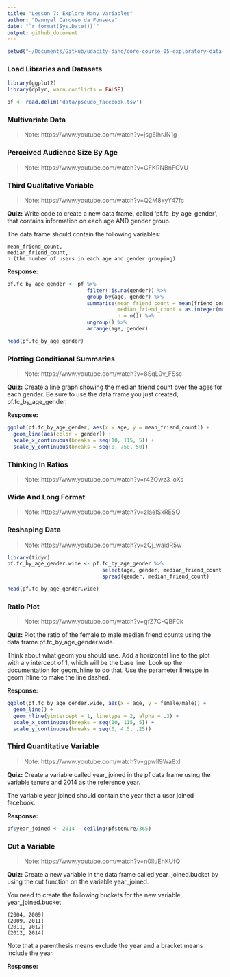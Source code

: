 ```yaml
---
title: "Lesson 7: Explore Many Variables"
author: "Dannyel Cardoso da Fonseca"  
date: "`r format(Sys.Date())`"
output: github_document
---
```


```r
setwd("~/Documents/GitHub/udacity-dand/core-course-05-exploratory-data-analysis/lesson-07-explore-many-variables")
```

### Load Libraries and Datasets

```r
library(ggplot2)
library(dplyr, warn.conflicts = FALSE)

pf <- read.delim('data/pseudo_facebook.tsv')
```
### Multivariate Data
> Note: https://www.youtube.com/watch?v=jsg6lhrJN1g

### Perceived Audience Size By Age
> Note: https://www.youtube.com/watch?v=GFKRNBnFGVU

### Third Qualitative Variable
> Note: https://www.youtube.com/watch?v=Q2M8xyY47fc

**Quiz:** Write code to create a new data frame, called 'pf.fc_by_age_gender', that contains information on each age AND gender group.

The data frame should contain the following variables:

    mean_friend_count,
    median_friend_count,
    n (the number of users in each age and gender grouping)

**Response:**
```r
pf.fc_by_age_gender <- pf %>% 
                          filter(!is.na(gender)) %>% 
                          group_by(age, gender) %>% 
                          summarise(mean_friend_count = mean(friend_count),
                                    median_friend_count = as.integer(median(friend_count)),
                                    n = n()) %>%                   
                          ungroup() %>% 
                          arrange(age, gender)

head(pf.fc_by_age_gender)
```

### Plotting Conditional Summaries
> Note: https://www.youtube.com/watch?v=8SqL0v_FSsc

**Quiz:** Create a line graph showing the median friend count over the ages for each gender. Be sure to use the data frame you just created, pf.fc_by_age_gender.

**Response:**
```r
ggplot(pf.fc_by_age_gender, aes(x = age, y = mean_friend_count)) +
  geom_line(aes(color = gender)) +
  scale_x_continuous(breaks = seq(10, 115, 5)) +
  scale_y_continuous(breaks = seq(0, 750, 50))
```

### Thinking In Ratios
> Note: https://www.youtube.com/watch?v=r4ZOwz3_oXs

### Wide And Long Format
> Note: https://www.youtube.com/watch?v=zlaeISxRESQ

### Reshaping Data
> Note: https://www.youtube.com/watch?v=zQj_waidR5w

```r
library(tidyr)
pf.fc_by_age_gender.wide <- pf.fc_by_age_gender %>% 
                               select(age, gender, median_friend_count) %>% 
                               spread(gender, median_friend_count)

head(pf.fc_by_age_gender.wide)
```

### Ratio Plot
> Note: https://www.youtube.com/watch?v=gfZ7C-QBF0k

**Quiz:** Plot the ratio of the female to male median friend counts using the data frame pf.fc_by_age_gender.wide.

Think about what geom you should use. Add a horizontal line to the plot with a y intercept of 1, which will be the base line. Look up the documentation for geom_hline to do that. Use the parameter linetype in geom_hline to make the line dashed.

**Response:**
```r
ggplot(pf.fc_by_age_gender.wide, aes(x = age, y = female/male)) +
  geom_line() +
  geom_hline(yintercept = 1, linetype = 2, alpha = .3) +
  scale_x_continuous(breaks = seq(10, 115, 5)) +
  scale_y_continuous(breaks = seq(0, 4.5, .25))
```

### Third Quantitative Variable
> Note: https://www.youtube.com/watch?v=gpwlI9Wa8xI

**Quiz:** Create a variable called year_joined in the pf data frame using the variable tenure and 2014 as the reference year.

The variable year joined should contain the year that a user joined facebook.

**Response:**
```r
pf$year_joined <- 2014 - ceiling(pf$tenure/365)
```

### Cut a Variable
> Note: https://www.youtube.com/watch?v=n0lluEhKUfQ

**Quiz:** Create a new variable in the data frame called year_joined.bucket by using the cut function on the variable year_joined.

You need to create the following buckets for the new variable, year_joined.bucket

    (2004, 2009]
    (2009, 2011]
    (2011, 2012]
    (2012, 2014]

Note that a parenthesis means exclude the year and a bracket means include the year.

**Response:**
```r

```

